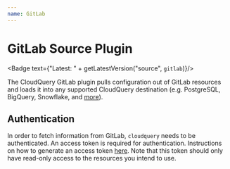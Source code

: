```yaml
---
name: GitLab
---
```

# GitLab Source Plugin


<Badge text={"Latest: " + getLatestVersion("source", `gitlab`)}/>

The CloudQuery GitLab plugin pulls configuration out of GitLab resources and loads it into any supported CloudQuery destination (e.g. PostgreSQL, BigQuery, Snowflake, and [more](/docs/plugins/destinations/overview)).

## Authentication

In order to fetch information from GitLab, `cloudquery` needs to be authenticated. An access token is required for authentication. Instructions on how to generate an access token [here](https://docs.gitlab.com/ee/user/profile/personal_access_tokens.html#create-a-personal-access-token). Note that this token should only have read-only access to the resources you intend to use.


